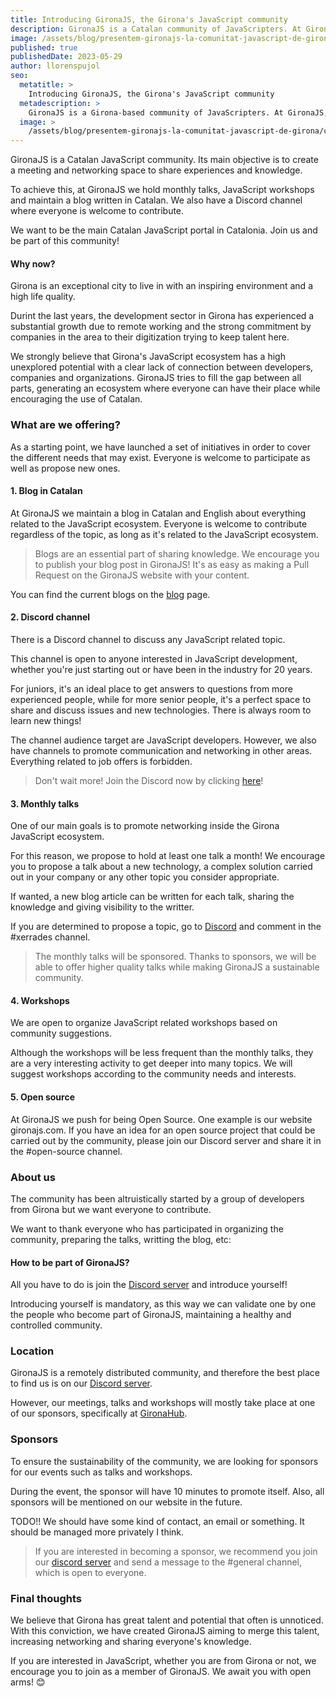 ```yaml
---
title: Introducing GironaJS, the Girona's JavaScript community
description: GironaJS is a Catalan community of JavaScripters. At GironaJS, we do blogging in Catalan, monthly talks, workshops, and many other things related to JavaScript.
image: /assets/blog/presentem-gironajs-la-comunitat-javascript-de-girona/cover-image.png
published: true
publishedDate: 2023-05-29
author: llorenspujol
seo:
  metatitle: >
    Introducing GironaJS, the Girona's JavaScript community
  metadescription: >
    GironaJS is a Girona-based community of JavaScripters. At GironaJS, we do blogging in Catalan, monthly talks, workshops, and many other things related to JavaScript.
  image: >
    /assets/blog/presentem-gironajs-la-comunitat-javascript-de-girona/cover-image.png
---
```


GironaJS is a Catalan JavaScript community. Its main objective is to create a meeting and networking space to share experiences and knowledge.

To achieve this, at GironaJS we hold monthly talks, JavaScript workshops and maintain a blog written in Catalan. We also have a Discord channel where everyone is welcome to contribute.

We want to be the main Catalan JavaScript portal in Catalonia. Join us and be part of this community!

#### Why now?

Girona is an exceptional city to live in with an inspiring environment and a high life quality.

Durint the last years, the development sector in Girona has experienced a substantial growth due to remote working and the strong commitment by companies in the area to their digitization trying to keep talent here.

We strongly believe that Girona's JavaScript ecosystem has a high unexplored potential with a clear lack of connection between developers, companies and organizations. GironaJS tries to fill the gap between all parts, generating an ecosystem where everyone can have their place while encouraging the use of Catalan.

<Separator />

### What are we offering?

As a starting point, we have launched a set of initiatives in order to cover the different needs that may exist. Everyone is welcome to participate as well as propose new ones.

#### 1. Blog in Catalan

At GironaJS we maintain a blog in Catalan and English about everything related to the JavaScript ecosystem. Everyone is welcome to contribute regardless of the topic, as long as it's related to the JavaScript ecosystem.

> Blogs are an essential part of sharing knowledge. We encourage you to publish your blog post in GironaJS! It's as easy as making a Pull Request on the GironaJS website with your content.

You can find the current blogs on the [blog](https://gironajs.com/ca/blog) page.

#### 2. Discord channel

There is a Discord channel to discuss any JavaScript related topic.

This channel is open to anyone interested in JavaScript development, whether you're just starting out or have been in the industry for 20 years.

For juniors, it's an ideal place to get answers to questions from more experienced people, while for more senior people, it's a perfect space to share and discuss issues and new technologies. There is always room to learn new things!

The channel audience target are JavaScript developers. However, we also have channels to promote communication and networking in other areas. Everything related to job offers is forbidden.

> Don't wait more! Join the Discord now by clicking [here](https://discord.gg/eBkQTD2Pax)!

#### 3. Monthly talks

One of our main goals is to promote networking inside the Girona JavaScript ecosystem.

For this reason, we propose to hold at least one talk a month! We encourage you to propose a talk about a new technology, a complex solution carried out in your company or any other topic you consider appropriate.

If wanted, a new blog article can be written for each talk, sharing the knowledge and giving visibility to the writter.

If you are determined to propose a topic, go to [Discord](https://discord.gg/eBkQTD2Pax) and comment in the #xerrades channel.

> The monthly talks will be sponsored. Thanks to sponsors, we will be able to offer higher quality talks while making GironaJS a sustainable community.

#### 4. Workshops

We are open to organize JavaScript related workshops based on community suggestions.

Although the workshops will be less frequent than the monthly talks, they are a very interesting activity to get deeper into many topics. We will suggest workshops according to the community needs and interests.

#### 5. Open source

At GironaJS we push for being Open Source. One example is our website gironajs.com. If you have an idea for an open source project that could be carried out by the community, please join our Discord server and share it in the #open-source channel.

<Separator />

### About us

The community has been altruistically started by a group of developers from Girona but we want everyone to contribute.

We want to thank everyone who has participated in organizing the community, preparing the talks, writting the blog, etc:

<BlogMembersList />

#### How to be part of GironaJS?

All you have to do is join the [Discord server](https://discord.gg/eBkQTD2Pax) and introduce yourself!

Introducing yourself is mandatory, as this way we can validate one by one the people who become part of GironaJS, maintaining a healthy and controlled community.

### Location

GironaJS is a remotely distributed community, and therefore the best place to find us is on our [Discord server](https://discord.gg/eBkQTD2Pax).

However, our meetings, talks and workshops will mostly take place at one of our sponsors, specifically at [GironaHub](https://girona-hub.com/).

### Sponsors

To ensure the sustainability of the community, we are looking for sponsors for our events such as talks and workshops.

During the event, the sponsor will have 10 minutes to promote itself. Also, all sponsors will be mentioned on our website in the future.

TODO!! We should have some kind of contact, an email or something. It should be managed more privately I think.

> If you are interested in becoming a sponsor, we recommend you join our [discord server](https://discord.gg/eBkQTD2Pax) and send a message to the #general channel, which is open to everyone.

### Final thoughts

We believe that Girona has great talent and potential that often is unnoticed. With this conviction, we have created GironaJS aiming to merge this talent, increasing networking and sharing everyone's knowledge.

If you are interested in JavaScript, whether you are from Girona or not, we encourage you to join as a member of GironaJS. We await you with open arms! 😊
